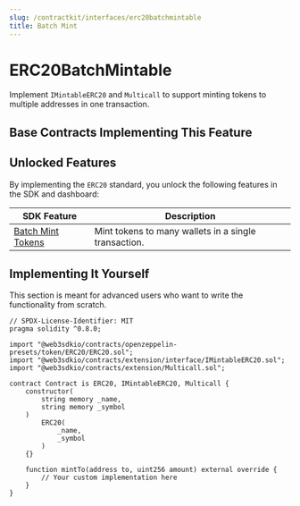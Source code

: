 ```yaml
---
slug: /contractkit/interfaces/erc20batchmintable
title: Batch Mint
---
```



# ERC20BatchMintable

Implement `IMintableERC20` and `Multicall` to support minting tokens to multiple addresses in one transaction.

<ViewContractCodeButton
  link="https://github.com/web3sdkio/contracts/blob/main/contracts/extension/Multicall.sol"
  name="Multicall"
/>

## Base Contracts Implementing This Feature

<div className="row" style={{ marginBottom: 24 }}>
  <div className="col col--6" style={{ padding: 8 }}>
    <QuickstartCard
      name="ERC20 Base"
      link="/contractkit/base-contracts/erc-20/erc20base"
      image="/assets/icons/general.png"
    />
  </div>
  <div className="col col--6" style={{ padding: 8 }}>
    <QuickstartCard
      name="ERC20 Vote"
      link="/contractkit/base-contracts/erc-20/erc20vote"
      image="/assets/icons/general.png"
    />
  </div>
  <div className="col col--6" style={{ padding: 8 }}>
    <QuickstartCard
      name="ERC20 Signature Mint"
      link="/contractkit/base-contracts/erc-20/erc20signaturemint"
      image="/assets/icons/general.png"
    />
  </div>
  <div className="col col--6" style={{ padding: 8 }}>
    <QuickstartCard
      name="ERC20 Vote Signature Mint"
      link="/contractkit/base-contracts/erc-20/erc20signaturemint-vote"
      image="/assets/icons/general.png"
    />
  </div>
</div>

## Unlocked Features

By implementing the `ERC20` standard, you unlock the following features in the SDK and dashboard:

| SDK Feature                                                                                               | Description                                          |
| --------------------------------------------------------------------------------------------------------- | ---------------------------------------------------- |
| [Batch Mint Tokens](/sdk/interacting-with-contracts/erc20/erc20batchmintable#mint-tokens-to-many-wallets) | Mint tokens to many wallets in a single transaction. |

## Implementing It Yourself

This section is meant for advanced users who want to write the functionality from scratch.

```solidity
// SPDX-License-Identifier: MIT
pragma solidity ^0.8.0;

import "@web3sdkio/contracts/openzeppelin-presets/token/ERC20/ERC20.sol";
import "@web3sdkio/contracts/extension/interface/IMintableERC20.sol";
import "@web3sdkio/contracts/extension/Multicall.sol";

contract Contract is ERC20, IMintableERC20, Multicall {
    constructor(
        string memory _name,
        string memory _symbol
    )
        ERC20(
            _name,
            _symbol
        )
    {}

    function mintTo(address to, uint256 amount) external override {
        // Your custom implementation here
    }
}
```
